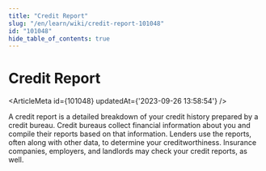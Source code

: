 ```yaml
---
title: "Credit Report"
slug: "/en/learn/wiki/credit-report-101048"
id: "101048"
hide_table_of_contents: true
---
```



# Credit Report

<ArticleMeta id={101048} updatedAt={'2023-09-26 13:58:54'} />
<div className='border-solid border-b border-t-0 my-4 border-[var(--ifm-color-gray-300)]' />

A credit report is a detailed breakdown of your credit history prepared by a credit bureau. Credit bureaus collect financial information about you and compile their reports based on that information. Lenders use the reports, often along with other data, to determine your creditworthiness. Insurance companies, employers, and landlords may check your credit reports, as well.

